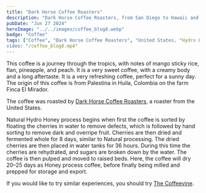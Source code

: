 ```yaml
---
title: "Dark Horse Coffee Roasters"
description: "Dark Horse Coffee Roasters, from San Diego to Hawaii and back"
pubDate: "Jun 27 2024"
heroImage: "../../images/coffee_blog8.webp"
badge: "Coffee"
tags: ["Coffee", "Dark Horse Coffee Roasters", "United States, "Hydro Honey", "Mango Sticky Rice", "Flan", "Pineapple", "Peach"]
video: "/coffee_blog8.mp4"
---
```


This coffee is a journey through the tropics, with notes of mango sticky rice, flan, pineapple, and peach. It is a very sweet coffee, with a creamy body and a long aftertaste. It is a very refreshing coffee, perfect for a sunny day.
The origin of this coffee is from Palestina in Huila, Colombia on the farm Finca El Mirador.

The coffee was roasted by [Dark Horse Coffee Roasters](https://www.darkhorsecoffeeroasters.com/), a roaster from the United States.

Natural Hydro Honey process begins when first the coffee is sorted by floating the cherries in water to remove defects, which is followed by hand sorting to remove dark and overripe fruit. Cherries are then dried and fermented whole for 8 days, similar to Natural processing. The dried cherries are then placed in water tanks for 36 hours. During this time the cherries are rehydrated, and sugars are broken down by the water. The coffee is then pulped and moved to raised beds. Here, the coffee will dry 20–25 days as Honey process coffee, before finally being milled and prepped for storage and export.

If you would like to try similar experiences, you should try [The Coffeevine](https://thecoffeevine.com/).
